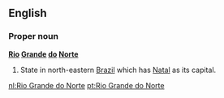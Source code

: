 ==English==

===Proper noun===
'''[[Rio]] [[Grande]] [[do]] [[Norte]]'''

#State in north-eastern [[Brazil]] which has [[Natal]] as its capital.

[[nl:Rio Grande do Norte]]
[[pt:Rio Grande do Norte]]